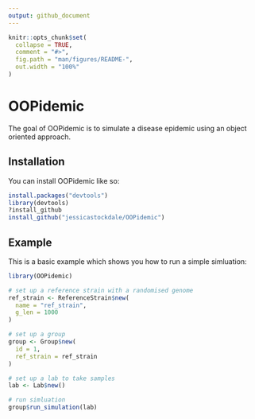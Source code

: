 ```yaml
---
output: github_document
---
```


<!-- README.md is generated from README.Rmd. Please edit that file -->

```r
knitr::opts_chunk$set(
  collapse = TRUE,
  comment = "#>",
  fig.path = "man/figures/README-",
  out.width = "100%"
)
```

# OOPidemic

<!-- badges: start -->
<!-- badges: end -->

The goal of OOPidemic is to simulate a disease epidemic using an object oriented approach.

## Installation

You can install OOPidemic like so:

``` r
install.packages("devtools")
library(devtools)
?install_github 
install_github("jessicastockdale/OOPidemic")
```

## Example

This is a basic example which shows you how to run a simple simluation:

```r
library(OOPidemic)

# set up a reference strain with a randomised genome
ref_strain <- ReferenceStrain$new(
  name = "ref_strain",
  g_len = 1000
)

# set up a group 
group <- Group$new(
  id = 1,
  ref_strain = ref_strain
)

# set up a lab to take samples 
lab <- Lab$new()

# run simluation
group$run_simulation(lab)
```
